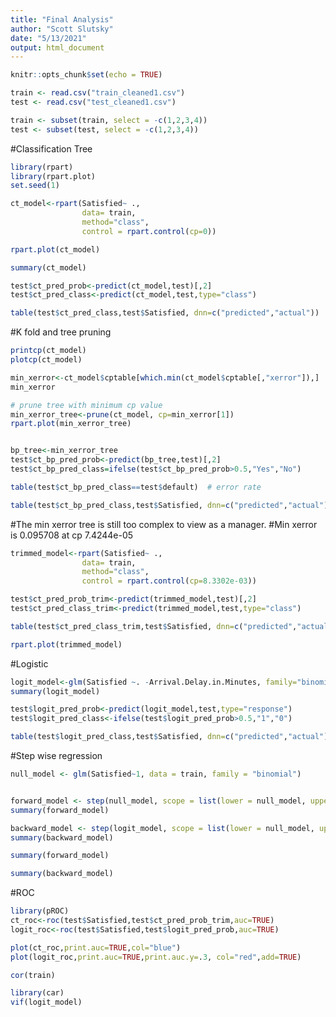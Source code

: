 ```yaml
---
title: "Final Analysis"
author: "Scott Slutsky"
date: "5/13/2021"
output: html_document
---
```


```r
knitr::opts_chunk$set(echo = TRUE)
```

```r
train <- read.csv("train_cleaned1.csv")
test <- read.csv("test_cleaned1.csv")
```

```r
train <- subset(train, select = -c(1,2,3,4))
test <- subset(test, select = -c(1,2,3,4))
```

#Classification Tree

```r
library(rpart)
library(rpart.plot)
set.seed(1)

ct_model<-rpart(Satisfied~ .,           
                data= train,                            
                method="class",
                control = rpart.control(cp=0))    
```

```r
rpart.plot(ct_model)
```

```r
summary(ct_model)
```

```r

test$ct_pred_prob<-predict(ct_model,test)[,2]
test$ct_pred_class<-predict(ct_model,test,type="class")

table(test$ct_pred_class,test$Satisfied, dnn=c("predicted","actual"))
```



#K fold and tree pruning

```r

printcp(ct_model)
plotcp(ct_model)


```

```r
min_xerror<-ct_model$cptable[which.min(ct_model$cptable[,"xerror"]),]
min_xerror

# prune tree with minimum cp value
min_xerror_tree<-prune(ct_model, cp=min_xerror[1])
rpart.plot(min_xerror_tree)



```


```r
bp_tree<-min_xerror_tree
test$ct_bp_pred_prob<-predict(bp_tree,test)[,2]
test$ct_bp_pred_class=ifelse(test$ct_bp_pred_prob>0.5,"Yes","No")

table(test$ct_bp_pred_class==test$default)  # error rate

table(test$ct_bp_pred_class,test$Satisfied, dnn=c("predicted","actual"))  # confusion table on test data
```
#The min xerror tree is still too complex to view as a manager.
#Min xerror is 0.095708 at cp 7.4244e-05 


```r
trimmed_model<-rpart(Satisfied~ .,           
                data= train,                            
                method="class",
                control = rpart.control(cp=8.3302e-03)) 

test$ct_pred_prob_trim<-predict(trimmed_model,test)[,2]
test$ct_pred_class_trim<-predict(trimmed_model,test,type="class")

table(test$ct_pred_class_trim,test$Satisfied, dnn=c("predicted","actual"))
```

```r
rpart.plot(trimmed_model)
```


#Logistic
```r
logit_model<-glm(Satisfied ~. -Arrival.Delay.in.Minutes, family="binomial",data=train)
summary(logit_model)

test$logit_pred_prob<-predict(logit_model,test,type="response")
test$logit_pred_class<-ifelse(test$logit_pred_prob>0.5,"1","0") 

```
```r
table(test$logit_pred_class,test$Satisfied, dnn=c("predicted","actual"))
```



#Step wise regression
```r
null_model <- glm(Satisfied~1, data = train, family = "binomial")


forward_model <- step(null_model, scope = list(lower = null_model, upper = logit_model), direction = "forward")
summary(forward_model)

backward_model <- step(logit_model, scope = list(lower = null_model, upper = logit_model), direction = "backward")
summary(backward_model)

```

```r
summary(forward_model)
```
```r
summary(backward_model)
```

#ROC
```r
library(pROC)
ct_roc<-roc(test$Satisfied,test$ct_pred_prob_trim,auc=TRUE)
logit_roc<-roc(test$Satisfied,test$logit_pred_prob,auc=TRUE)

plot(ct_roc,print.auc=TRUE,col="blue")
plot(logit_roc,print.auc=TRUE,print.auc.y=.3, col="red",add=TRUE)

```
```r
cor(train)
```

```r
library(car)
vif(logit_model)
```

